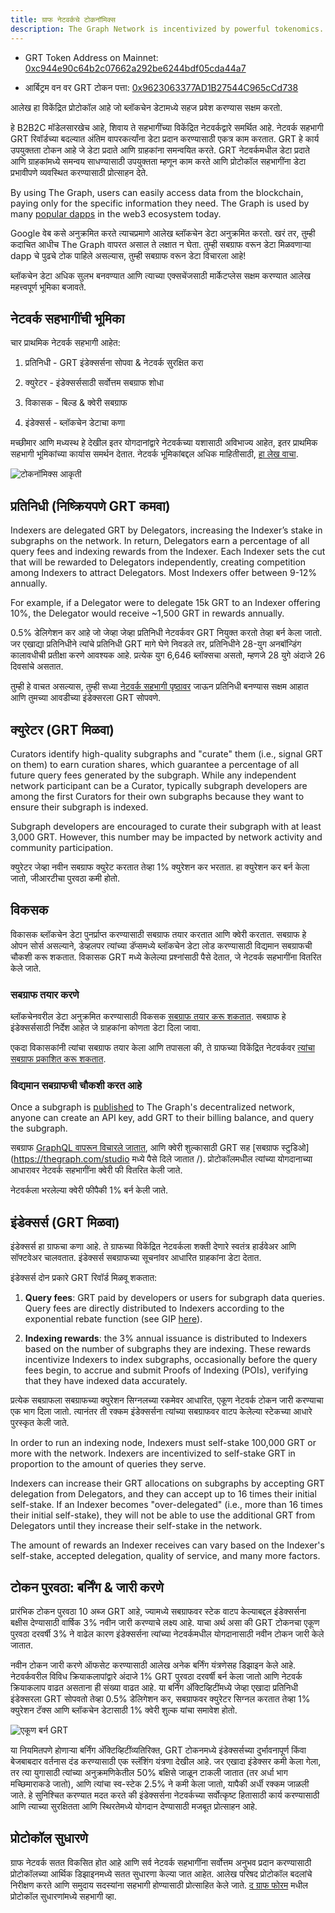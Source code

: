 ```yaml
---
title: ग्राफ नेटवर्कचे टोकनॉमिक्स
description: The Graph Network is incentivized by powerful tokenomics. Here’s how GRT, The Graph’s native work utility token, works.
---
```


- GRT Token Address on Mainnet: [0xc944e90c64b2c07662a292be6244bdf05cda44a7](https://etherscan.io/token/0xc944e90c64b2c07662a292be6244bdf05cda44a7)

- आर्बिट्रम वन वर GRT टोकन पत्ता: [0x9623063377AD1B27544C965cCd738](https://arbiscan.io/token/0x9623063377ad1b27544c965ccd7342f7ea7e88c7)

आलेख हा विकेंद्रित प्रोटोकॉल आहे जो ब्लॉकचेन डेटामध्ये सहज प्रवेश करण्यास सक्षम करतो.

हे B2B2C मॉडेलसारखेच आहे, शिवाय ते सहभागींच्या विकेंद्रित नेटवर्कद्वारे समर्थित आहे. नेटवर्क सहभागी GRT रिवॉर्डच्या बदल्यात अंतिम वापरकर्त्यांना डेटा प्रदान करण्यासाठी एकत्र काम करतात. GRT हे कार्य उपयुक्तता टोकन आहे जे डेटा प्रदाते आणि ग्राहकांना समन्वयित करते. GRT नेटवर्कमधील डेटा प्रदाते आणि ग्राहकांमध्ये समन्वय साधण्यासाठी उपयुक्तता म्हणून काम करते आणि प्रोटोकॉल सहभागींना डेटा प्रभावीपणे व्यवस्थित करण्यासाठी प्रोत्साहन देते.

By using The Graph, users can easily access data from the blockchain, paying only for the specific information they need. The Graph is used by many [popular dapps](https://thegraph.com/explorer) in the web3 ecosystem today.

Google वेब कसे अनुक्रमित करते त्याचप्रमाणे आलेख ब्लॉकचेन डेटा अनुक्रमित करतो. खरं तर, तुम्ही कदाचित आधीच The Graph वापरत असाल ते लक्षात न घेता. तुम्ही सबग्राफ वरून डेटा मिळवणाऱ्या dapp चे पुढचे टोक पाहिले असल्यास, तुम्ही सबग्राफ वरून डेटा विचारला आहे!

ब्लॉकचेन डेटा अधिक सुलभ बनवण्यात आणि त्याच्या एक्सचेंजसाठी मार्केटप्लेस सक्षम करण्यात आलेख महत्त्वपूर्ण भूमिका बजावते.

## नेटवर्क सहभागींची भूमिका

चार प्राथमिक नेटवर्क सहभागी आहेत:

1.  प्रतिनिधी - GRT इंडेक्सर्सना सोपवा & नेटवर्क सुरक्षित करा

2.  क्युरेटर - इंडेक्सर्ससाठी सर्वोत्तम सबग्राफ शोधा

3.  विकासक - बिल्ड & क्वेरी सबग्राफ

4.  इंडेक्सर्स - ब्लॉकचेन डेटाचा कणा

मच्छीमार आणि मध्यस्थ हे देखील इतर योगदानांद्वारे नेटवर्कच्या यशासाठी अविभाज्य आहेत, इतर प्राथमिक सहभागी भूमिकांच्या कार्यास समर्थन देतात. नेटवर्क भूमिकांबद्दल अधिक माहितीसाठी, [हा लेख वाचा](https://thegraph.com/blog/the-graph-grt-token-economics/).

![टोकनॉमिक्स आकृती](/img/updated-tokenomics-image.png)

## प्रतिनिधी (निष्क्रियपणे GRT कमवा)

Indexers are delegated GRT by Delegators, increasing the Indexer’s stake in subgraphs on the network. In return, Delegators earn a percentage of all query fees and indexing rewards from the Indexer. Each Indexer sets the cut that will be rewarded to Delegators independently, creating competition among Indexers to attract Delegators. Most Indexers offer between 9-12% annually.

For example, if a Delegator were to delegate 15k GRT to an Indexer offering 10%, the Delegator would receive ~1,500 GRT in rewards annually.

0.5% डेलिगेशन कर आहे जो जेव्हा जेव्हा प्रतिनिधी नेटवर्कवर GRT नियुक्त करतो तेव्हा बर्न केला जातो. जर एखाद्या प्रतिनिधीने त्यांचे प्रतिनिधी GRT मागे घेणे निवडले तर, प्रतिनिधीने 28-युग अनबॉन्डिंग कालावधीची प्रतीक्षा करणे आवश्यक आहे. प्रत्येक युग 6,646 ब्लॉक्सचा असतो, म्हणजे 28 युगे अंदाजे 26 दिवसांचे असतात.

तुम्ही हे वाचत असल्यास, तुम्ही सध्या [नेटवर्क सहभागी पृष्ठावर](https://thegraph.com/explorer/participants/indexers) जाऊन प्रतिनिधी बनण्यास सक्षम आहात आणि तुमच्या आवडीच्या इंडेक्सरला GRT सोपवणे.

## क्युरेटर (GRT मिळवा)

Curators identify high-quality subgraphs and "curate" them (i.e., signal GRT on them) to earn curation shares, which guarantee a percentage of all future query fees generated by the subgraph. While any independent network participant can be a Curator, typically subgraph developers are among the first Curators for their own subgraphs because they want to ensure their subgraph is indexed.

Subgraph developers are encouraged to curate their subgraph with at least 3,000 GRT. However, this number may be impacted by network activity and community participation.

क्युरेटर जेव्हा नवीन सबग्राफ क्युरेट करतात तेव्हा 1% क्युरेशन कर भरतात. हा क्युरेशन कर बर्न केला जातो, जीआरटीचा पुरवठा कमी होतो.

## विकसक

विकासक ब्लॉकचेन डेटा पुनर्प्राप्त करण्यासाठी सबग्राफ तयार करतात आणि क्वेरी करतात. सबग्राफ हे ओपन सोर्स असल्याने, डेव्हलपर त्यांच्या डॅप्समध्ये ब्लॉकचेन डेटा लोड करण्यासाठी विद्यमान सबग्राफची चौकशी करू शकतात. विकासक GRT मध्ये केलेल्या प्रश्नांसाठी पैसे देतात, जे नेटवर्क सहभागींना वितरित केले जाते.

### सबग्राफ तयार करणे

ब्लॉकचेनवरील डेटा अनुक्रमित करण्यासाठी विकसक [सबग्राफ तयार करू शकतात](/developing/creating-a-subgraph/). सबग्राफ हे इंडेक्सर्ससाठी निर्देश आहेत जे ग्राहकांना कोणता डेटा दिला जावा.

एकदा विकासकांनी त्यांचा सबग्राफ तयार केला आणि तपासला की, ते ग्राफच्या विकेंद्रित नेटवर्कवर [त्यांचा सबग्राफ प्रकाशित करू शकतात](/publishing/publishing-a-subgraph/).

### विद्यमान सबग्राफची चौकशी करत आहे

Once a subgraph is [published](/publishing/publishing-a-subgraph/) to The Graph's decentralized network, anyone can create an API key, add GRT to their billing balance, and query the subgraph.

सबग्राफ [GraphQL वापरून विचारले जातात](/querying/querying-the-graph/), आणि क्वेरी शुल्कासाठी GRT सह [सबग्राफ स्टुडिओ](https://thegraph.com/studio मध्ये पैसे दिले जातात /). प्रोटोकॉलमधील त्यांच्या योगदानाच्या आधारावर नेटवर्क सहभागींना क्वेरी फी वितरित केली जाते.

नेटवर्कला भरलेल्या क्वेरी फीपैकी 1% बर्न केली जाते.

## इंडेक्सर्स (GRT मिळवा)

इंडेक्सर्स हा ग्राफचा कणा आहे. ते ग्राफच्या विकेंद्रित नेटवर्कला शक्ती देणारे स्वतंत्र हार्डवेअर आणि सॉफ्टवेअर चालवतात. इंडेक्सर्स सबग्राफच्या सूचनांवर आधारित ग्राहकांना डेटा देतात.

इंडेक्सर्स दोन प्रकारे GRT रिवॉर्ड मिळवू शकतात:

1.  **Query fees**: GRT paid by developers or users for subgraph data queries. Query fees are directly distributed to Indexers according to the exponential rebate function (see GIP [here](https://forum.thegraph.com/t/gip-0051-exponential-query-fee-rebates-for-indexers/4162)).

2.  **Indexing rewards**: the 3% annual issuance is distributed to Indexers based on the number of subgraphs they are indexing. These rewards incentivize Indexers to index subgraphs, occasionally before the query fees begin, to accrue and submit Proofs of Indexing (POIs), verifying that they have indexed data accurately.

प्रत्येक सबग्राफला सबग्राफच्या क्युरेशन सिग्नलच्या रकमेवर आधारित, एकूण नेटवर्क टोकन जारी करण्याचा एक भाग दिला जातो. त्यानंतर ती रक्कम इंडेक्सर्सना त्यांच्या सबग्राफवर वाटप केलेल्या स्टेकच्या आधारे पुरस्कृत केली जाते.

In order to run an indexing node, Indexers must self-stake 100,000 GRT or more with the network. Indexers are incentivized to self-stake GRT in proportion to the amount of queries they serve.

Indexers can increase their GRT allocations on subgraphs by accepting GRT delegation from Delegators, and they can accept up to 16 times their initial self-stake. If an Indexer becomes "over-delegated" (i.e., more than 16 times their initial self-stake), they will not be able to use the additional GRT from Delegators until they increase their self-stake in the network.

The amount of rewards an Indexer receives can vary based on the Indexer's self-stake, accepted delegation, quality of service, and many more factors.

## टोकन पुरवठा: बर्निंग & जारी करणे

प्रारंभिक टोकन पुरवठा 10 अब्ज GRT आहे, ज्यामध्ये सबग्राफवर स्टेक वाटप केल्याबद्दल इंडेक्सर्सना बक्षीस देण्यासाठी वार्षिक 3% नवीन जारी करण्याचे लक्ष्य आहे. याचा अर्थ असा की GRT टोकनचा एकूण पुरवठा दरवर्षी 3% ने वाढेल कारण इंडेक्सर्सना त्यांच्या नेटवर्कमधील योगदानासाठी नवीन टोकन जारी केले जातात.

नवीन टोकन जारी करणे ऑफसेट करण्यासाठी आलेख अनेक बर्निंग यंत्रणेसह डिझाइन केले आहे. नेटवर्कवरील विविध क्रियाकलापांद्वारे अंदाजे 1% GRT पुरवठा दरवर्षी बर्न केला जातो आणि नेटवर्क क्रियाकलाप वाढत असताना ही संख्या वाढत आहे. या बर्निंग अ‍ॅक्टिव्हिटींमध्ये जेव्हा एखादा प्रतिनिधी इंडेक्सरला GRT सोपवतो तेव्हा 0.5% डेलिगेशन कर, सबग्राफवर क्युरेटर सिग्नल करतात तेव्हा 1% क्युरेशन टॅक्स आणि ब्लॉकचेन डेटासाठी 1% क्वेरी शुल्क यांचा समावेश होतो.

![एकूण बर्न GRT](/img/total-burned-grt.jpeg)

या नियमितपणे होणार्‍या बर्निंग अ‍ॅक्टिव्हिटींव्यतिरिक्त, GRT टोकनमध्ये इंडेक्सर्सच्या दुर्भावनापूर्ण किंवा बेजबाबदार वर्तनास दंड करण्यासाठी एक स्लॅशिंग यंत्रणा देखील आहे. जर एखादा इंडेक्सर कमी केला गेला, तर त्या युगासाठी त्यांच्या अनुक्रमणिकेतील 50% बक्षिसे जाळून टाकली जातात (तर अर्धा भाग मच्छिमाराकडे जातो), आणि त्यांचा स्व-स्टेक 2.5% ने कमी केला जातो, यापैकी अर्धी रक्कम जाळली जाते. हे सुनिश्चित करण्यात मदत करते की इंडेक्सर्सना नेटवर्कच्या सर्वोत्कृष्ट हितासाठी कार्य करण्यासाठी आणि त्याच्या सुरक्षितता आणि स्थिरतेमध्ये योगदान देण्यासाठी मजबूत प्रोत्साहन आहे.

## प्रोटोकॉल सुधारणे

ग्राफ नेटवर्क सतत विकसित होत आहे आणि सर्व नेटवर्क सहभागींना सर्वोत्तम अनुभव प्रदान करण्यासाठी प्रोटोकॉलच्या आर्थिक डिझाइनमध्ये सतत सुधारणा केल्या जात आहेत. आलेख परिषद प्रोटोकॉल बदलांचे निरीक्षण करते आणि समुदाय सदस्यांना सहभागी होण्यासाठी प्रोत्साहित केले जाते. [द ग्राफ फोरम](https://forum.thegraph.com/) मधील प्रोटोकॉल सुधारणांमध्ये सहभागी व्हा.
